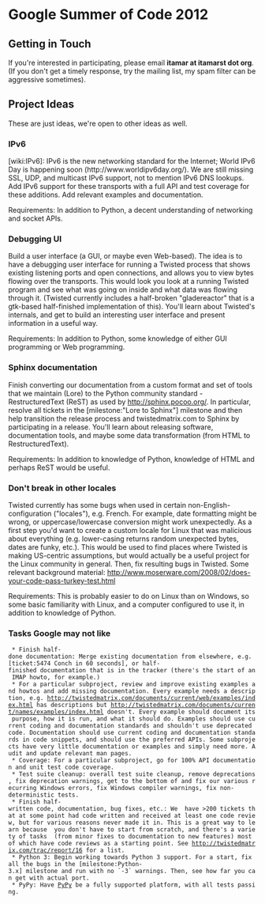 = Google Summer of Code 2012 =

== Getting in Touch ==
If you're interested in participating, please email '''itamar at itamarst dot org'''. (If you don't get a timely response, try the mailing list, my spam filter can be aggressive sometimes).

== Project Ideas ==

These are just ideas, we're open to other ideas as well.


=== IPv6 ===

[wiki:IPv6]: IPv6 is the new networking standard for the Internet; World IPv6 Day is happening soon (http://www.worldipv6day.org/). We are still missing SSL, UDP, and multicast IPv6 support, not to mention IPv6 DNS lookups. Add IPv6 support for these transports with a full API and test coverage for these additions. Add relevant examples and documentation.

Requirements: In addition to Python, a decent understanding of networking and socket APIs.


=== Debugging UI ===

Build a user interface (a GUI, or maybe even Web-based). The  idea is to have a debugging user interface for running a Twisted process that shows existing listening ports and open connections, and allows you to view bytes flowing over the transports. This would look you look at a running Twisted program and see what was going on inside and what data was flowing through it. (Twisted currently includes a half-broken "gladereactor" that is a gtk-based half-finished implementation of this). You'll learn about Twisted's internals, and get to build an interesting user interface and present information in a useful way.

Requirements: In addition to Python, some knowledge of either GUI programming or Web programming.


=== Sphinx documentation ===

Finish converting our documentation from a custom format and set of tools that we maintain (Lore) to the Python community standard - RestructuredText (ReST) as used by http://sphinx.pocoo.org/. In particular, resolve all tickets in the [milestone:"Lore to Sphinx"] milestone and then help transition the release process and twistedmatrix.com to Sphinx by participating in a release. You'll learn about releasing software, documentation tools, and maybe some data transformation (from HTML to RestructuredText).

Requirements: In addition to knowledge of Python, knowledge of HTML and perhaps ReST would be useful.


=== Don't break in other locales ===

Twisted currently has some bugs when used in certain non-English-configuration ("locales"), e.g. French. For example, date formatting might be wrong, or uppercase/lowercase conversion might work unexpectedly. As a first step you'd want to create a custom locale for Linux that was malicious about everything (e.g. lower-casing returns random unexpected bytes, dates are funky, etc.). This would be used to find places where Twisted is making US-centric assumptions, but would actually be a useful project for the Linux community in general. Then, fix resulting bugs in Twisted. Some relevant background material: http://www.moserware.com/2008/02/does-your-code-pass-turkey-test.html

Requirements: This is probably easier to do on Linux than on Windows, so some basic familiarity with Linux, and a computer configured to use it, in addition to knowledge of Python.


=== Tasks Google may not like ===

  * Finish half-done documentation: Merge existing documentation from elsewhere, e.g. [ticket:5474 Conch in 60 seconds], or half-finished documentation that is in the tracker (there's the start of an IMAP howto, for example.)
  * For a particular subproject, review and improve existing examples and howtos and add missing documentation. Every example needs a description, e.g. http://twistedmatrix.com/documents/current/web/examples/index.html has descriptions but http://twistedmatrix.com/documents/current/names/examples/index.html doesn't. Every example should document its purpose, how it is run, and what it should do. Examples should use current coding and documentation standards and shouldn't use deprecated code. Documentation should use current coding and documentation standards in code snippets, and should use the preferred APIs. Some subprojects have very little documentation or examples and simply need more. Audit and update relevant man pages.
  * Coverage: For a particular subproject, go for 100% API documentation and unit test code coverage.
  * Test suite cleanup: overall test suite cleanup, remove deprecations, fix deprecation warnings, get to the bottom of and fix our various recurring Windows errors, fix Windows compiler warnings, fix non-deterministic tests.
  * Finish half-written code, documentation, bug fixes, etc.: We  have >200 tickets that at some point had code written and received at least one code review, but for various reasons never made it in. This is a great way to learn because  you don't have to start from scratch, and there's a variety of tasks  (from minor fixes to documentation to new features) most of which have code reviews as a starting point. See http://twistedmatrix.com/trac/report/16 for a list.
  * Python 3: Begin working towards Python 3 support. For a start, fix all the bugs in the [milestone:Python-3.x] milestone and run with no `-3` warnings. Then, see how far you can get with actual port.
  * PyPy: Have [http://pypy.org PyPy] be a fully supported platform, with all tests passing.
